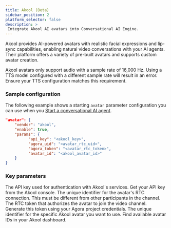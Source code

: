 ```yaml
---
title: Akool (Beta)
sidebar_position: 2
platform_selector: false
description: >
 Integrate Akool AI avatars into Conversational AI Engine.
---
```



Akool provides AI-powered avatars with realistic facial expressions and lip-sync capabilities, enabling natural video conversations with your AI agents. Their platform offers a variety of pre-built avatars and supports custom avatar creation.

<Admonition type="info">
Akool avatars only support audio with a sample rate of 16,000 Hz. Using a TTS model configured with a different sample rate will result in an error. Ensure your TTS configuration matches this requirement.
</Admonition>

### Sample configuration

The following example shows a starting `avatar` parameter configuration you can use when you [Start a conversational AI agent](../../rest-api/join).

```json
"avatar": {
    "vendor": "akool",
    "enable": true,
    "params": {
          "api_key": "<akool_key>",
          "agora_uid": "<avatar_rtc_uid>",
          "agora_token": "<avatar_rtc_token>",
          "avatar_id": "<akool_avatar_id>"
    }
}
```

### Key parameters

<ParameterList title="params" required={true}>
 <Parameter name="api_key" type="string" required={true}>  
 The API key used for authentication with Akool's services. Get your API key from the Akool console.
 </Parameter>
 <Parameter name="agora_uid" type="string" required={true}>
 The unique identifier for the avatar's RTC connection. This must be different from other participants in the channel.
 </Parameter>
 <Parameter name="agora_token" type="string" required={true}>  
 The RTC token that authorizes the avatar to join the video channel. Generate this token using your Agora project credentials.
 </Parameter>
 <Parameter name="avatar_id" type="string" required={true}>
 The unique identifier for the specific Akool avatar you want to use. Find available avatar IDs in your Akool dashboard.
 </Parameter>
</ParameterList>
